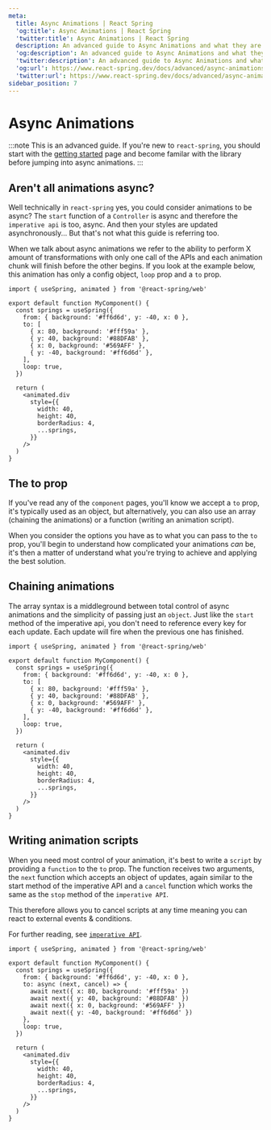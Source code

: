 ```yaml
---
meta:
  title: Async Animations | React Spring
  'og:title': Async Animations | React Spring
  'twitter:title': Async Animations | React Spring
  description: An advanced guide to Async Animations and what they are in React Spring.
  'og:description': An advanced guide to Async Animations and what they are in React Spring.
  'twitter:description': An advanced guide to Async Animations and what they are in React Spring.
  'og:url': https://www.react-spring.dev/docs/advanced/async-animations
  'twitter:url': https://www.react-spring.dev/docs/advanced/async-animations
sidebar_position: 7
---
```




# Async Animations

:::note
This is an advanced guide. If you're new to `react-spring`, you should start with the [getting started](/docs/getting-started) page
and become familar with the library before jumping into async animations.
:::

## Aren't all animations async?

Well technically in `react-spring` yes, you could consider animations to be async? The `start` function of a `Controller` is async and therefore
the `imperative api` is too, async. And then your styles are updated asynchronously... But that's not what this guide is referring too.

When we talk about async animations we refer to the ability to perform X amount of transformations with only one call of the APIs and each
animation chunk will finish before the other begins. If you look at the example below, this animation has only a config object, `loop` prop
and a `to` prop.

```tsx live=true showCode=false
import { useSpring, animated } from '@react-spring/web'

export default function MyComponent() {
  const springs = useSpring({
    from: { background: '#ff6d6d', y: -40, x: 0 },
    to: [
      { x: 80, background: '#fff59a' },
      { y: 40, background: '#88DFAB' },
      { x: 0, background: '#569AFF' },
      { y: -40, background: '#ff6d6d' },
    ],
    loop: true,
  })

  return (
    <animated.div
      style={{
        width: 40,
        height: 40,
        borderRadius: 4,
        ...springs,
      }}
    />
  )
}
```

## The to prop

If you've read any of the `component` pages, you'll know we accept a `to` prop, it's typically used as an object,
but alternatively, you can also use an array (chaining the animations) or a function (writing an animation script).

When you consider the options you have as to what you can pass to the `to` prop, you'll begin to understand how complicated
your animations _can_ be, it's then a matter of understand what you're trying to achieve and applying the best solution.

## Chaining animations

The array syntax is a middleground between total control of async animations and the simplicity of passing just an `object`.
Just like the `start` method of the imperative api, you don't need to reference every key for each update. Each update will fire
when the previous one has finished.

```tsx lines=6-11 live=true defaultOpen=true
import { useSpring, animated } from '@react-spring/web'

export default function MyComponent() {
  const springs = useSpring({
    from: { background: '#ff6d6d', y: -40, x: 0 },
    to: [
      { x: 80, background: '#fff59a' },
      { y: 40, background: '#88DFAB' },
      { x: 0, background: '#569AFF' },
      { y: -40, background: '#ff6d6d' },
    ],
    loop: true,
  })

  return (
    <animated.div
      style={{
        width: 40,
        height: 40,
        borderRadius: 4,
        ...springs,
      }}
    />
  )
}
```

## Writing animation scripts

When you need most control of your animation, it's best to write a `script` by providing a `function` to the `to` prop.
The function receives two arguments, the `next` function which accepts an object of updates, again similar to the start
method of the imperative API and a `cancel` function which works the same as the `stop` method of the `imperative API`.

This therefore allows you to cancel scripts at any time meaning you can react to external events & conditions.

For further reading, see [`imperative API`](/docs/advanced/spring-ref#stop).

```tsx lines=6-11 live=true defaultOpen=true
import { useSpring, animated } from '@react-spring/web'

export default function MyComponent() {
  const springs = useSpring({
    from: { background: '#ff6d6d', y: -40, x: 0 },
    to: async (next, cancel) => {
      await next({ x: 80, background: '#fff59a' })
      await next({ y: 40, background: '#88DFAB' })
      await next({ x: 0, background: '#569AFF' })
      await next({ y: -40, background: '#ff6d6d' })
    },
    loop: true,
  })

  return (
    <animated.div
      style={{
        width: 40,
        height: 40,
        borderRadius: 4,
        ...springs,
      }}
    />
  )
}
```
